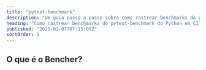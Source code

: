 ```yaml
---
title: "pytest-benchmark"
description: "Um guia passo a passo sobre como rastrear benchmarks do pytest-benchmark do Python em CI"
heading: "Como rastrear benchmarks do pytest-benchmark do Python em CI"
published: "2025-02-07T07:15:00Z"
sortOrder: 1
---
```



<Intro
  text="como fazer benchmark de código Python com pytest-benchmark"
  url="/pt/learn/benchmarking/python/pytest-benchmark/"
  name="pytest-benchmark"
/>

## O que é o Bencher?

<BencherIntro />

<Steps
  adapter="python_pytest"
  url="/pt/docs/explanation/adapters/#-python-pytest"
/>

<PythonPytest />

<CallToAction lang={Language.pt} />

